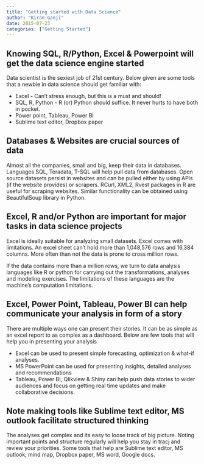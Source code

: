 ```yaml
---
title: "Getting started with Data Science"
author: "Kiran Ganji"
date: 2015-07-23
categories: ["Getting Started"]
---
```


## Knowing SQL, R/Python, Excel & Powerpoint will get the data science engine started

Data scientist is the sexiest job of 21st century. Below given are some tools that a newbie in data science should get familiar with:

- Excel - Can't stress enough, but this is a must and should!
- SQL, R, Python - R (or) Python should suffice. It never hurts to have both in pocket.
- Power point, Tableau, Power BI
- Sublime text editor, Dropbox paper


## Databases & Websites are crucial sources of data

Almost all the companies, small and big, keep their data in databases. Languages SQL, Teradata, T-SQL will help pull data from databases. Open source datasets persist in websites and can be pulled either by using APIs (if the website provides) or scrapers. RCurl, XML2, Rvest packages in R are useful for scraping websites. Similar functionality can be obtained using BeautifulSoup library in Python.


## Excel, R and/or Python are important for major tasks in data science projects

Excel is ideally suitable for analyzing small datasets. Excel comes with limitations. An excel sheet can't hold more than 1,048,576 rows and 16,384 columns. More often than not the data is prone to cross million rows.

If the data contains more than a million rows, we turn to data analysis languages like R or python for carrying out the transformations, analyses and modeling exercises. The limitations of these languages are the machine's computation limitations.

## Excel, Power Point, Tableau, Power BI can help communicate your analysis in form of a story

There are multiple ways one can present their stories. It can be as simple as an excel report to as complex as a dashboard. Below are few tools that will help you in presenting your analysis

- Excel can be used to present simple forecasting, optimization & what-if analyses.
- MS PowerPoint can be used for presenting insights, detailed analyses and recommendations
- Tableau, Power BI, Qlikview & Shiny can help push data stories to wider audiences and focus on getting real time updates and make collaborative decisions.

## Note making tools like Sublime text editor, MS outlook facilitate structured thinking

The analyses get complex and its easy to loose track of big picture. Noting important points and structure regularly will help you stay in tracj and review your priorities. Some tools that help are Sublime text editor, MS outlook, mind map, Dropbox paper, MS word, Google docs.

